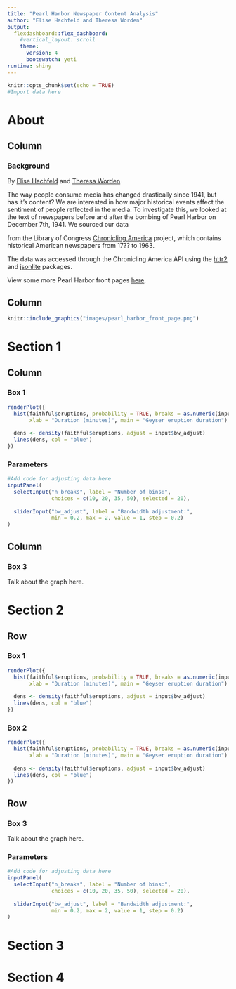 ```yaml
---
title: "Pearl Harbor Newspaper Content Analysis"
author: "Elise Hachfeld and Theresa Worden"
output: 
  flexdashboard::flex_dashboard:
    #vertical_layout: scroll
    theme:
      version: 4
      bootswatch: yeti
runtime: shiny
---
```


```r
knitr::opts_chunk$set(echo = TRUE)
#Import data here
```

# About

## Column {data-width="500"}

### Background

By [Elise Hachfeld](https://github.com/elisefeld) and [Theresa Worden](https://github.com/wordentheresa0)

The way people consume media has changed drastically since 1941, but has it's content? We are interested in how major historical events affect the sentiment of people reflected in the media. To investigate this, we looked at the text of newspapers before and after the bombing of Pearl Harbor on December 7th, 1941.
We sourced our data

from the Library of Congress [Chronicling America](https://www.loc.gov/collections/chronicling-america/about-this-collection/) project, which contains historical American newspapers from 17?? to 1963.

The data was accessed through the Chronicling America API using the [httr2](https://httr2.r-lib.org) and [jsonlite](https://jeroen.r-universe.dev/jsonlite) packages.

View some more Pearl Harbor front pages [here](https://www.nypl.org/blog/2017/12/07/pearl-harbor-front-page).

## Column {data-width="500"}

```r
knitr::include_graphics("images/pearl_harbor_front_page.png")
```


# Section 1

## Column {data-width="400"}

### Box 1

```r
renderPlot({
  hist(faithful$eruptions, probability = TRUE, breaks = as.numeric(input$n_breaks),
       xlab = "Duration (minutes)", main = "Geyser eruption duration")
  
  dens <- density(faithful$eruptions, adjust = input$bw_adjust)
  lines(dens, col = "blue")
})
```

### Parameters

```r
#Add code for adjusting data here
inputPanel(
  selectInput("n_breaks", label = "Number of bins:",
              choices = c(10, 20, 35, 50), selected = 20),
  
  sliderInput("bw_adjust", label = "Bandwidth adjustment:",
              min = 0.2, max = 2, value = 1, step = 0.2)
)
```

## Column {data-width="300"}

### Box 3

Talk about the graph here.

# Section 2

## Row {.tabset .tabset-fade}

### Box 1

```r
renderPlot({
  hist(faithful$eruptions, probability = TRUE, breaks = as.numeric(input$n_breaks),
       xlab = "Duration (minutes)", main = "Geyser eruption duration")
  
  dens <- density(faithful$eruptions, adjust = input$bw_adjust)
  lines(dens, col = "blue")
})
```

### Box 2

```r
renderPlot({
  hist(faithful$eruptions, probability = TRUE, breaks = as.numeric(input$n_breaks),
       xlab = "Duration (minutes)", main = "Geyser eruption duration")
  
  dens <- density(faithful$eruptions, adjust = input$bw_adjust)
  lines(dens, col = "blue")
})
```

## Row

### Box 3

Talk about the graph here.

### Parameters

```r
#Add code for adjusting data here
inputPanel(
  selectInput("n_breaks", label = "Number of bins:",
              choices = c(10, 20, 35, 50), selected = 20),
  
  sliderInput("bw_adjust", label = "Bandwidth adjustment:",
              min = 0.2, max = 2, value = 1, step = 0.2)
)
```

# Section 3

# Section 4
